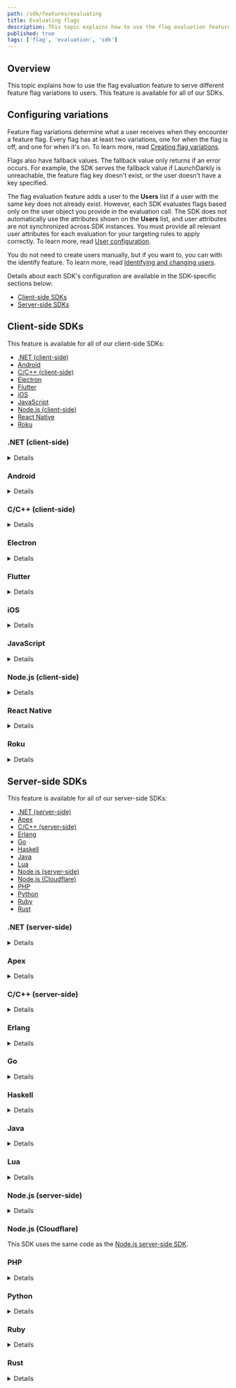 ```yaml
---
path: /sdk/features/evaluating
title: Evaluating flags
description: This topic explains how to use the flag evaluation feature to serve different feature flag variations to users.
published: true
tags: ['flag', 'evaluation', 'sdk']
---
```


## Overview

This topic explains how to use the flag evaluation feature to serve different feature flag variations to users. This feature is available for all of our SDKs.

## Configuring variations

Feature flag variations determine what a user receives when they encounter a feature flag. Every flag has at least two variations, one for when the flag is off, and one for when it's on. To learn more, read [Creating flag variations](/home/flags/variations).

Flags also have fallback values. The fallback value only returns if an error occurs. For example, the SDK serves the fallback value if LaunchDarkly is unreachable, the feature flag key doesn't exist, or the user doesn't have a key specified.

The flag evaluation feature adds a user to the **Users** list if a user with the same key does not already exist. However, each SDK evaluates flags based only on the user object you provide in the evaluation call. The SDK does not automatically use the attributes shown on the **Users** list, and user attributes are not synchronized across SDK instances. You must provide all relevant user attributes for each evaluation for your targeting rules to apply correctly. To learn more, read [User configuration](/sdk/features/user-config).

You do not need to create users manually, but if you want to, you can with the identify feature. To learn more, read [Identifying and changing users](/sdk/features/identify).

Details about each SDK's configuration are available in the SDK-specific sections below:

* [Client-side SDKs](#client-side-sdks)
* [Server-side SDKs](#server-side-sdks)

## Client-side SDKs

This feature is available for all of our client-side SDKs:

* [.NET (client-side)](#net-client-side)
* [Android](#android)
* [C/C++ (client-side)](#cc-client-side)
* [Electron](#electron)
* [Flutter](#flutter)
* [iOS](#ios)
* [JavaScript](#javascript)
* [Node.js (client-side)](#nodejs-client-side)
* [React Native](#react-native)
* [Roku](#roku)

### .NET (client-side)

<Details summary="Expand .NET (client-side) code sample">

The `Variation` method determines whether a flag is enabled or not for a specific user. In the client-side .NET SDK, there is  a `variation` method for each type, such as `BoolVariation` or `StringVariation`.

`variation` calls take the feature flag key and a default value.

Here is an example:

<CodeTabs
  defaultValue="csharp"
  values={[
    { label: 'C#', value: 'csharp', },
  ]
}>
<CodeTabItem value="csharp">

```csharp
client.BoolVariation("your.feature.key", false);
```

</CodeTabItem>
</CodeTabs>

You must provide all relevant user attributes for each evaluation for your targeting rules to apply correctly.

</Details>

### Android

<Details summary="Expand Android code sample">

The `variation` method determines whether or not a flag is enabled for a specific user. `variation` calls take the feature flag key and a fallback value. When `LDClient` is initialized for the first time at app launch, users receive the feature flag fallback values until an initial connection to LaunchDarkly completes.

In Android, there is  a `variation` method for each type, such as `boolVariation` or `stringVariation`.

Here is an example:

<CodeTabs
  defaultValue="java"
  values={[
    { label: 'Java', value: 'java', },
    { label: 'Kotlin', value: 'kotlin' }
  ]
}>
<CodeTabItem value="java">

```java
boolean variationResult = client.boolVariation(flagKey, false);
```

</CodeTabItem>
<CodeTabItem value="kotlin">

```kotlin
val variationResult: Boolean = client.boolVariation(flagKey, false)
```

</CodeTabItem>
</CodeTabs>

You must provide all relevant user attributes for each evaluation for your targeting rules to apply correctly.

</Details>

### C/C++ (client-side)

<Details summary="Expand C/C++ (server-side) code sample">

The variation methods determine whether or not a flag is enabled for a specific user. The variation method signatures take the feature flag key and a fallback value. When the client is initialized for the first time, users receive the feature flag fallback values until an initial connection to LaunchDarkly completes.

There are variation methods for each type, such as `LDBoolVariation`/`boolVariation` or `LDStringVariation`/`stringVariation`.

Here is an example:

<CodeTabs
  defaultValue="c"
  values={[
    { label: 'C', value: 'c' },
    { label: 'C++', value: 'cpp' }
  ]
}>
<CodeTabItem value="c">

```c
bool show_feature = LDBoolVariation(client, "YOUR_FLAG_KEY", false);
if (show_feature) {
    // application code to show the feature
} else {
    // the code to run if the feature is off
}
```

</CodeTabItem>

<CodeTabItem value="cpp">

```cpp
bool show_feature = client->boolVariation("YOUR_FLAG_KEY", false);

if (show_feature) {
    // application code to show the feature
} else {
    // the code to run if the feature is off
}
```

</CodeTabItem>
</CodeTabs>

You must provide all relevant user attributes for each evaluation for your targeting rules to apply correctly.

</Details>

### Electron

<Details summary="Expand Electron code sample">

To evaluate any feature flag for the current user, call `variation`:

<CodeTabs
  defaultValue="js"
  values={[
    { label: 'JavaScript', value: 'js', },
    { label: 'TypeScript', value: 'ts', },
  ]
}>
<CodeTabItem value="js">

```js
const flagValue = client.variation('YOUR_FEATURE_KEY', false);

// proceed based on flag value, for example:

if (flagValue)  {
  // feature flag is on
} else {
  // feature flag is off
}
```

</CodeTabItem>
<CodeTabItem value="ts">

```ts
const boolFlagValue = client.variation('YOUR_FEATURE_KEY', false) as boolean;
const numberFlagValue = client.variation('YOUR_FEATURE_KEY', 2) as number;
const stringFlagValue = client.variation('YOUR_FEATURE_KEY', 'default') as string;

// proceed based on flag value, for example:

if (boolFlagValue)  {
  // feature flag is on
} else {
  // feature flag is off
}

```

</CodeTabItem>
</CodeTabs>

You must provide all relevant user attributes for each evaluation for your targeting rules to apply correctly.

The return value of `variation` is always either one of the variations you defined for your flag in the flag's **Targeting** tab, or the default value. The default value is the second parameter to `variation`.

You can also fetch all flags for the current user.

Here is an example:

<CodeTabs
  defaultValue="js"
  values={[
    { label: 'JavaScript', value: 'js', },
  ]
}>
<CodeTabItem value="js">

```js
const flags = client.allFlags();
const flagValue = flags['YOUR_FEATURE_KEY'];
```

</CodeTabItem>
</CodeTabs>

This returns a key-value map of all your feature flags. It contains `null` values for any flags that could not be evaluated.

Both of these methods are synchronous. The client always has the last known flag values in memory, so retrieving them does not involve any input/output (I/O).
</Details>

### Flutter

<Details summary="Expand Flutter code sample">

The `variation` methods determine the flag value for the current user. `variation` calls take the feature flag key and a fallback value. When `LDClient` is initialized for the first time at app launch, users receive the feature flag fallback values until an initial connection to LaunchDarkly completes.

In Flutter, there is  a `variation` method for each type, such as `boolVariation` or `stringVariation`.

Here is an example:

<CodeTabs
  defaultValue="dart"
  values={[
    { label: 'Dart', value: 'dart', },
  ]
}>
<CodeTabItem value="dart">

```dart
bool variationResult = await LDClient.boolVariation(flagKey, false);
```

</CodeTabItem>
</CodeTabs>

You must provide all relevant user attributes for each evaluation for your targeting rules to apply correctly.

</Details>

### iOS

<Details summary="Expand iOS code sample">

The variation functions determine the flag value for the current user. Variation functions take the feature flag key and a default value as parameters. If the flag does not exist, cannot be cast to the correct return type, or the `LDClient` is not started, the function returns the default value.

In the iOS SDK, there is a variation method for each type, such as `boolVariation` or `jsonVariation`.

Here is an example:

<CodeTabs
  defaultValue="swift"
  values={[
    { label: 'Swift', value: 'swift', },
    { label: 'Objective-C', value: 'objc', },
  ]
}>
<CodeTabItem value="swift">

```swift
let boolFlagValue = LDClient.get()!.boolVariation(forKey: "bool-flag-key", defaultValue: false)
let jsonFlagValue = LDClient.get()!.jsonVariation(forKey: "json-flag-key", defaultValue: ["enabled": false, "special": "none"])
```

</CodeTabItem>
<CodeTabItem value="objc">

```objectivec
BOOL boolFlagValue = [[LDClient get] boolVariationForKey:@"bool-flag-key" defaultValue:NO];
LDValue* jsonFlagValue = [[LDClient get] jsonVariationForKey:@"json-flag-key" defaultValue:[LDValue ofNull]];
```

</CodeTabItem>
</CodeTabs>

You must provide all relevant user attributes for each evaluation for your targeting rules to apply correctly.

</Details>

### JavaScript

<Details summary="Expand JavaScript code sample">

The `variation` method determines which variation of a feature flag a user receives. `variation` calls take the feature flag key and a default value.

Here is an example of the `variation` method:

<CodeTabs
  defaultValue="js"
  values={[
    { label: 'JavaScript', value: 'js', },
    { label: 'TypeScript', value: 'ts'},
  ]
}>
<CodeTabItem value="js">

```js
client.variation('your.feature.key', false);
```

</CodeTabItem>
<CodeTabItem value="ts">

```ts
const boolFlagValue = client.variation('your.feature.key', false) as boolean;
const numberFlagValue = client.variation('your.feature.key', 2) as number;
const stringFlagValue = client.variation('your.feature.key', 'default') as string;
```

</CodeTabItem>
</CodeTabs>

You must provide all relevant user attributes for each evaluation for your targeting rules to apply correctly.

</Details>

### Node.js (client-side)

<Details summary="Expand Node.js (client-side) code sample">

The `variation` method determines which variation of a feature flag a user receives. `variation` calls take the feature flag key and a default value.

Here is an example:

<CodeTabs
  defaultValue="js"
  values={[
    { label: 'JavaScript', value: 'js', },
    { label: 'TypeScript', value: 'ts'},
  ]
}>
<CodeTabItem value="js">

```js
const value = client.variation('YOUR_FEATURE_KEY', false);
```

</CodeTabItem>
<CodeTabItem value="ts">

```ts
const boolFlagValue = client.variation('YOUR_FEATURE_KEY', false) as boolean;
const numberFlagValue = client.variation('YOUR_FEATURE_KEY', 2) as number;
const stringFlagValue = client.variation('YOUR_FEATURE_KEY', 'default') as string;

```

</CodeTabItem>
</CodeTabs>

You must provide all relevant user attributes for each evaluation for your targeting rules to apply correctly.

</Details>

### React Native

<Details summary="Expand React Native code sample">

The variation method determines whether a flag is enabled or not for a specific user. In React Native, there is a variation method for each type, such as `boolVariation` or `stringVariation`.

Variation calls take the feature flag key and a fallback value. When `LDClient` is initialized for the first time at app launch, users receive feature flag fallback values until an initial connection to LaunchDarkly is completed for the first time.

Here is an example:

<CodeTabs
  defaultValue="js"
  values={[
    { label: 'JavaScript', value: 'js', },
  ]
}>
<CodeTabItem value="js">

```js
let boolResult = await client.boolVariation('YOUR_BOOLEAN_FLAG_KEY', false);
let numResult = await client.numberVariation('YOUR_NUMERIC_FLAG_KEY', 2);
let stringResult = await client.stringVariation('YOUR_STRING_FLAG_KEY', '');
let jsonResult = await client.jsonVariation('YOUR_JSON_FLAG_KEY', {});
```

</CodeTabItem>
</CodeTabs>

You must provide all relevant user attributes for each evaluation for your targeting rules to apply correctly.

</Details>

### Roku

<Details summary="Expand Roku code sample">

The `*variation` methods determine which variation of a feature flag a user receives. `*variation` calls take a feature flag key and a default value.

Here is an example:

<CodeTabs
  defaultValue="brightscript"
  values={[
    { label: 'BrightScript', value: 'brightscript', },
  ]
}>
<CodeTabItem value="brightscript">

```brightscript
REM typed variations
myInt = launchDarkly.intVariation("MY_FLAG_KEY", 123)

myBool = launchDarkly.boolVariation("MY_FLAG_KEY", false)

myString = launchDarkly.stringVariation("MY_FLAG_KEY", "hello world!")

myObjectOrArray = launchDarkly.jsonVariation("MY_FLAG_KEY", {"value": 123})

REM generic variation
myValue = launchDarkly.variation("MY_FLAG_KEY", false)

```

</CodeTabItem>
</CodeTabs>

You must provide all relevant user attributes for each evaluation for your targeting rules to apply correctly.

</Details>

## Server-side SDKs

This feature is available for all of our server-side SDKs:

* [.NET (server-side)](#net-server-side)
* [Apex](#apex)
* [C/C++ (server-side)](#cc-server-side)
* [Erlang](#erlang)
* [Go](#go)
* [Haskell](#haskell)
* [Java](#java)
* [Lua](#lua)
* [Node.js (server-side)](#nodejs-server-side)
* [Node.js (Cloudflare)](#nodejs-cloudflare)
* [PHP](#php)
* [Python](#python)
* [Ruby](#ruby)
* [Rust](#rust)

### .NET (server-side)

<Details summary="Expand .NET (server-side) code sample">

The `Variation` methods determine whether a flag is enabled or not for a specific user. In .NET, there is  a `Variation` method for each type:
* [`BoolVariation`](https://launchdarkly.github.io/dotnet-server-sdk/api/LaunchDarkly.Sdk.Server.LdClient.html#LaunchDarkly_Sdk_Server_LdClient_BoolVariation_)
* [`DoubleVariation`](https://launchdarkly.github.io/dotnet-server-sdk/api/LaunchDarkly.Sdk.Server.LdClient.html#LaunchDarkly_Sdk_Server_LdClient_DoubleVariation_)
* [`FloatVariation`](https://launchdarkly.github.io/dotnet-server-sdk/api/LaunchDarkly.Sdk.Server.LdClient.html#LaunchDarkly_Sdk_Server_LdClient_FloatVariation_)
* [`IntVariation`](https://launchdarkly.github.io/dotnet-server-sdk/api/LaunchDarkly.Sdk.Server.LdClient.html#LaunchDarkly_Sdk_Server_LdClient_IntVariation_)
* [`JsonVariation`](https://launchdarkly.github.io/dotnet-server-sdk/api/LaunchDarkly.Sdk.Server.LdClient.html#LaunchDarkly_Sdk_Server_LdClient_JsonVariation_)
* [`StringVariation`](https://launchdarkly.github.io/dotnet-server-sdk/api/LaunchDarkly.Sdk.Server.LdClient.html#LaunchDarkly_Sdk_Server_LdClient_StringVariation_).

`Variation` calls take the feature flag key, a [`User`](https://launchdarkly.github.io/dotnet-server-sdk/api/LaunchDarkly.Sdk.User.html), and a default value.

Here is an example:

<CodeTabs
  defaultValue="csharp"
  values={[
    { label: 'C#', value: 'csharp', },
  ]
}>
<CodeTabItem value="csharp">

```csharp
var value = client.BoolVariation("your.feature.key", user, false);
```

</CodeTabItem>
</CodeTabs>

You must provide all relevant user attributes for each evaluation for your targeting rules to apply correctly.

</Details>

### Apex

<Details summary="Expand Apex code sample">

The `variation` family of methods determine the flag value for a specific user. In Apex, there is a `variation` method for each type, such as `boolVariation` or `stringVariation`. The functions take an `LDUser`, feature flag key, and a default value.

<Callout intent="info">
<CalloutTitle>Apex variation methods do not automatically add users to the Users list</CalloutTitle>
<CalloutDescription>

Variation methods like `boolVariation` or `stringVariation` do not automatically generate `index` events due to limitations with the Apex platform. This means that the SDK does not automatically populate the **Users** list.

We recommend calling `client.identify(user)` with each of your users to generate user indexing events and populate your **Users** list. To learn more, read [Identifying and changing users](/sdk/features/identify#apex).

</CalloutDescription>
</Callout>

Here is an example:

<CodeTabs
  defaultValue="java"
  values={[
    { label: 'Apex', value: 'java', },
  ]
}>
<CodeTabItem value="java">

```java
Boolean value = client.boolVariation(user, 'your.feature.key', false);
```

</CodeTabItem>
</CodeTabs>

You must provide all relevant user attributes for each evaluation for your targeting rules to apply correctly.

</Details>

### C/C++ (server-side)

<Details summary="Expand C/C++ (server-side) code sample">

The `variation` family of functions determine whether a flag is enabled or not for a specific user. In C, there is a `variation` function for each type, such as `LDBoolVariation` or `LDStringVariation`.

The functions take an `LDClient`, `LDUser`, feature flag key, default value, and optional `LDDetails` struct for an evaluation explanation.

Here is an example:

<CodeTabs
  defaultValue="c"
  values={[
    { label: 'C/C++', value: 'c', },
  ]
}>
<CodeTabItem value="c">

```c
bool value = LDBoolVariation(client, user, "your.feature.key", false, NULL);
```

</CodeTabItem>
</CodeTabs>

You must provide all relevant user attributes for each evaluation for your targeting rules to apply correctly.

</Details>

### Erlang

<Details summary="Expand Erlang code sample">

The `variation` function determines whether a flag is enabled or not for a specific user. The functions take a flag key, user, default value and an instance tag. The instance tag is optional.

<CodeTabs
  defaultValue="erlang"
  values={[
    { label: 'Erlang', value: 'erlang', },
  ]
}>
<CodeTabItem value="erlang">

```
Flag = ldclient:variation(<<"my-bool-key">>, #{key => <<"aa0ceb">>,}, false, my_instance)
```

</CodeTabItem>
</CodeTabs>

You must provide all relevant user attributes for each evaluation for your targeting rules to apply correctly.

</Details>

### Go

<Details summary="Expand Go code sample">

The `Variation` methods determine whether a flag is enabled or not for a specific user. In Go, there is a `Variation` method for each type:
* [`BoolVariation`](https://pkg.go.dev/gopkg.in/launchdarkly/go-server-sdk.v5#LDClient.BoolVariation)
* [`IntVariation`](https://pkg.go.dev/gopkg.in/launchdarkly/go-server-sdk.v5#LDClient.IntVariation)
* [`Float64Variation`](https://pkg.go.dev/gopkg.in/launchdarkly/go-server-sdk.v5#LDClient.Float64Variation)
* [`StringVariation`](https://pkg.go.dev/gopkg.in/launchdarkly/go-server-sdk.v5#LDClient.StringVariation)
* [`JSONVariation`](https://pkg.go.dev/gopkg.in/launchdarkly/go-server-sdk.v5#LDClient.JSONVariation), which can be any JSON type.

`Variation` methods take the feature flag key, a `User`, and a default value. In the example below, the default value is `false`.

The `Variation` call generates analytics events to tell LaunchDarkly about the flag evaluation and the user properties, so the user will be added to the **Users** list if a user with that key doesn't exist already.

Here is an example:

<CodeTabs
  defaultValue="go"
  values={[
    { label: 'Go', value: 'go', },
  ]
}>
<CodeTabItem value="go">

```go
result, _ := client.BoolVariation("your.feature.key", user, false)

// result is now true or false depending on the setting of this boolean feature flag
```

</CodeTabItem>
</CodeTabs>

You must provide all relevant user attributes for each evaluation for your targeting rules to apply correctly.

</Details>

### Haskell

<Details summary="Expand Haskell code sample">

The `variation` family of functions determine whether a flag is enabled or not for a specific user. The functions take a `Client`, `User`, feature flag key, and a default value.

Here is an example:

<CodeTabs
  defaultValue="haskell"
  values={[
    { label: 'Haskell', value: 'haskell', },
  ]
}>
<CodeTabItem value="haskell">

```haskell
myBoolVariation <- boolVariation client user "YOUR_FEATURE_KEY" False
```

</CodeTabItem>
</CodeTabs>

You must provide all relevant user attributes for each evaluation for your targeting rules to apply correctly.

</Details>

### Java

<Details summary="Expand Java code sample">

The `variation` methods determine which variation of a feature flag a user receives. In Java, there is a `variation` method for each type: [`boolVariation`](http://launchdarkly.github.io/java-server-sdk/com/launchdarkly/sdk/server/LDClient.html#boolVariation-java.lang.String-com.launchdarkly.sdk.LDUser-boolean-), [`intVariation`](http://launchdarkly.github.io/java-server-sdk/com/launchdarkly/sdk/server/LDClient.html#intVariation-java.lang.String-com.launchdarkly.sdk.LDUser-int-), [`doubleVariation`](http://launchdarkly.github.io/java-server-sdk/com/launchdarkly/sdk/server/LDClient.html#doubleVariation-java.lang.String-com.launchdarkly.sdk.LDUser-double-), [`stringVariation`](http://launchdarkly.github.io/java-server-sdk/com/launchdarkly/sdk/server/LDClient.html#stringVariation-java.lang.String-com.launchdarkly.sdk.LDUser-java.lang.String-) and [`jsonValueVariation`](http://launchdarkly.github.io/java-server-sdk/com/launchdarkly/sdk/server/LDClient.html#jsonValueVariation-java.lang.String-com.launchdarkly.sdk.LDUser-com.launchdarkly.sdk.LDValue-), which can be of any JSON type.

The `variation` methods take the feature flag key, an [`LDUser`](http://launchdarkly.github.io/java-server-sdk/com/launchdarkly/sdk/LDUser.html), and a default value.

Here is an example:

<CodeTabs
  defaultValue="java"
  values={[
    { label: 'Java', value: 'java', },
  ]
}>
<CodeTabItem value="java">

```java
boolean value = client.boolVariation("your.feature.key", user, false);
```

</CodeTabItem>
</CodeTabs>

You must provide all relevant user attributes for each evaluation for your targeting rules to apply correctly.

</Details>

### Lua

<Details summary="Expand Lua code sample">

The `variation` family of functions determine whether a flag is enabled or not for a specific user. In Lua, there is a `variation` function for each type, such as `boolVariation` or  `stringVariation`.

To learn more about configuration options, read the [API docs](https://launchdarkly.github.io/lua-server-sdk/index.html).

Here is an example:

<CodeTabs
  defaultValue="lua"
  values={[
    { label: 'Lua', value: 'lua', },
  ]
}>
<CodeTabItem value="lua">

```lua
local value = client:boolVariation(user, "YOUR_FEATURE_KEY", false)
```

</CodeTabItem>
</CodeTabs>

You must provide all relevant user attributes for each evaluation for your targeting rules to apply correctly.

</Details>

### Node.js (server-side)

<Details summary="Expand Node.js (server-side) code sample">

The `variation` method determines which variation of a feature flag a user receives.

`variation` calls take the feature flag key, an `LDUser`, and a default value.

Here is an example:

<CodeTabs
  defaultValue="js"
  values={[
    { label: 'JavaScript', value: 'js', },
  ]
}>
<CodeTabItem value="js">

```js
client.variation('your.feature.key', user, false,
  (err, value) => {
    // check value and proceed accordingly
  });
```

</CodeTabItem>
</CodeTabs>

You must provide all relevant user attributes for each evaluation for your targeting rules to apply correctly.

</Details>

### Node.js (Cloudflare)

This SDK uses the same code as the [Node.js server-side SDK](#nodejs-server-side).

### PHP

<Details summary="Expand PHP code sample">

The `variation` method determines which variation of a feature flag a user receives. `variation` calls take the feature flag key, an `LDUser`, and a default value.

Here is an example:

<CodeTabs
  defaultValue="php"
  values={[
    { label: 'PHP', value: 'php', },
  ]
}>
<CodeTabItem value="php">

```php
$value = $client->variation($key, $user, false);
```

</CodeTabItem>
</CodeTabs>

You must provide all relevant user attributes for each evaluation for your targeting rules to apply correctly.

</Details>

### Python

<Details summary="Expand Python code sample">

The `variation` method determines which variation of a feature flag a user receives. `variation` calls take the feature flag key, an `LDUser`, and a default value.

Here is an example:

<CodeTabs
  defaultValue="py"
  values={[
    { label: 'Python', value: 'py', },
  ]
}>
<CodeTabItem value="py">

```py
show_feature = ldclient.get().variation("your.feature.key", user, False)
```

</CodeTabItem>
</CodeTabs>

You must provide all relevant user attributes for each evaluation for your targeting rules to apply correctly.

</Details>

### Ruby

<Details summary="Expand Ruby code sample">

The `variation` method determines which variation of a feature flag a user receives.

`variation` calls take the feature flag key, a user hash, and a default value. To learn more about constructing the user hash, read [User configuration](/sdk/features/user-config#ruby).

Here is an example:

<CodeTabs
  defaultValue="ruby"
  values={[
    { label: 'Ruby', value: 'ruby', },
  ]
}>
<CodeTabItem value="ruby">

```ruby
value = client.variation("your.feature.key", user, false)
```

</CodeTabItem>
</CodeTabs>

You must provide all relevant user attributes for each evaluation for your targeting rules to apply correctly.

</Details>

### Rust

<Details summary="Expand Rust code sample">

The `variation` methods determine whether a flag is enabled or not for a specific user. In Rust, there is a `variation` method for each type:
* [`bool_variation`](https://docs.rs/launchdarkly-server-sdk/latest/launchdarkly_server_sdk/struct.Client.html#method.bool_variation),
* [`int_variation`](https://docs.rs/launchdarkly-server-sdk/latest/launchdarkly_server_sdk/struct.Client.html#method.int_variation),
* [`float_variation`](https://docs.rs/launchdarkly-server-sdk/latest/launchdarkly_server_sdk/struct.Client.html#method.float_variation),
* [`str_variation`](https://docs.rs/launchdarkly-server-sdk/latest/launchdarkly_server_sdk/struct.Client.html#method.str_variation) for strings, and
* [`json_variation`](https://docs.rs/launchdarkly-server-sdk/latest/launchdarkly_server_sdk/struct.Client.html#method.json_variation), which can be any JSON type.

`variation` methods take a `User`, the feature flag key, and a default value. In the example below, the default value is `false`.

Here is an example:

<CodeTabs
  defaultValue="rust"
  values={[
    { label: 'Rust', value: 'rust', },
  ]
}>
<CodeTabItem value="rust">

```rust
let result = client.bool_variation(&user, "your.feature.key", false);
// result is now true or false depending on the setting of this boolean feature flag
```

</CodeTabItem>
</CodeTabs>

You must provide all relevant user attributes for each evaluation for your targeting rules to apply correctly.

</Details>

